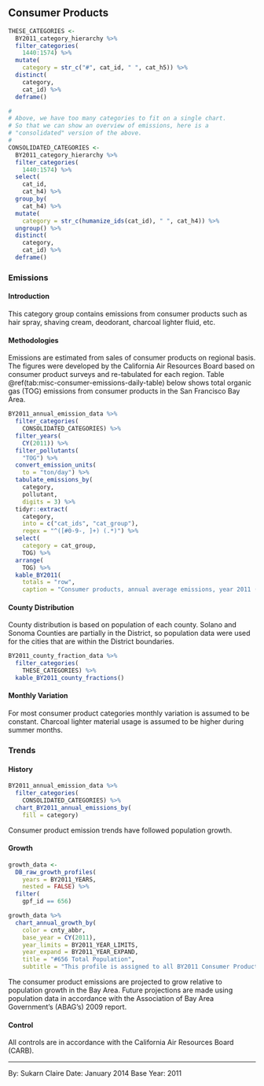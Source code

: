 ## Consumer Products

```r
THESE_CATEGORIES <-
  BY2011_category_hierarchy %>% 
  filter_categories(
    1440:1574) %>% 
  mutate(
    category = str_c("#", cat_id, " ", cat_h5)) %>%
  distinct(
    category,
    cat_id) %>%
  deframe()

#
# Above, we have too many categories to fit on a single chart. 
# So that we can show an overview of emissions, here is a
# "consolidated" version of the above.
#
CONSOLIDATED_CATEGORIES <-
  BY2011_category_hierarchy %>% 
  filter_categories(
    1440:1574) %>% 
  select(
    cat_id,
    cat_h4) %>%
  group_by(
    cat_h4) %>%
  mutate(
    category = str_c(humanize_ids(cat_id), " ", cat_h4)) %>%
  ungroup() %>%
  distinct(
    category,
    cat_id) %>%
  deframe()
```

### Emissions

#### Introduction {-}

This category group contains emissions from consumer products such as hair spray, shaving cream, deodorant, charcoal lighter fluid, etc.

#### Methodologies {-}

Emissions are estimated from sales of consumer products on regional basis. The figures were developed by the California Air Resources Board based on consumer product surveys and re-tabulated for each region. Table \@ref(tab:misc-consumer-emissions-daily-table) below shows total organic gas (TOG) emissions from consumer products in the San Francisco Bay Area.

```r
BY2011_annual_emission_data %>%
  filter_categories(
    CONSOLIDATED_CATEGORIES) %>%
  filter_years(
    CY(2011)) %>%
  filter_pollutants(
    "TOG") %>%
  convert_emission_units(
    to = "ton/day") %>%
  tabulate_emissions_by(
    category,
    pollutant,
    digits = 3) %>%
  tidyr::extract(
    category,
    into = c("cat_ids", "cat_group"),
    regex = "^([#0-9-, ]+) (.*)") %>%
  select(
    category = cat_group,
    TOG) %>%
  arrange(
    TOG) %>%
  kable_BY2011(
    totals = "row",
    caption = "Consumer products, annual average emissions, year 2011 (ton/day).")
```

#### County Distribution {-}

County distribution is based on population of each county. Solano and Sonoma Counties are partially in the District, so population data were used for the cities that are within the District boundaries.

```r
BY2011_county_fraction_data %>%
  filter_categories(
    THESE_CATEGORIES) %>%
  kable_BY2011_county_fractions()
```

#### Monthly Variation {-}

For most consumer product categories monthly variation is assumed to be constant. Charcoal lighter material usage is assumed to be higher during summer months.

### Trends

#### History {-}

```r
BY2011_annual_emission_data %>%
  filter_categories(
    CONSOLIDATED_CATEGORIES) %>%
  chart_BY2011_annual_emissions_by(
    fill = category) 
```

Consumer product emission trends have followed population growth.

#### Growth {-}

```r
growth_data <-
  DB_raw_growth_profiles(
    years = BY2011_YEARS, 
    nested = FALSE) %>%
  filter(
    gpf_id == 656)

growth_data %>%
  chart_annual_growth_by(
    color = cnty_abbr,
    base_year = CY(2011),
    year_limits = BY2011_YEAR_LIMITS,
    year_expand = BY2011_YEAR_EXPAND,
    title = "#656 Total Population",
    subtitle = "This profile is assigned to all BY2011 Consumer Products categories.") 
```

The consumer product emissions are projected to grow relative to population growth in the Bay Area. Future projections are made using population data in accordance with the Association of Bay Area Government’s (ABAG’s) 2009 report.

#### Control {-}

All controls are in accordance with the California Air Resources Board (CARB).

***

By: Sukarn Claire 
Date: January 2014 
Base Year: 2011
